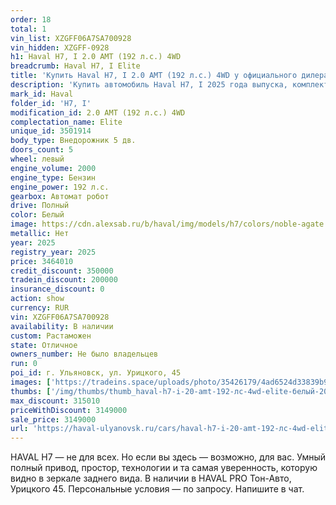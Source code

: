 ```yaml
---
order: 18
total: 1
vin_list: XZGFF06A7SA700928
vin_hidden: XZGFF-0928
h1: Haval H7, I 2.0 AMT (192 л.с.) 4WD
breadcrumb: Haval H7, I Elite
title: 'Купить Haval H7, I 2.0 AMT (192 л.с.) 4WD у официального дилера в Ульяновске'
description: 'Купить автомобиль Haval H7, I 2025 года выпуска, комплектация Elite, цвет - Белый, двигатель - 2.0 AMT (192 л.с.) 4WD у официального дилера в г. Ульяновск. Стоимость данного автомобиля Haval H7, I – 3149000'
mark_id: Haval
folder_id: 'H7, I'
modification_id: 2.0 AMT (192 л.с.) 4WD
complectation_name: Elite
unique_id: 3501914
body_type: Внедорожник 5 дв.
doors_count: 5
wheel: левый
engine_volume: 2000
engine_type: Бензин
engine_power: 192 л.с.
gearbox: Автомат робот
drive: Полный
color: Белый
image: https://cdn.alexsab.ru/b/haval/img/models/h7/colors/noble-agate.webp
metallic: Нет
year: 2025
registry_year: 2025
price: 3464010
credit_discount: 350000
tradein_discount: 200000
insurance_discount: 0
action: show
currency: RUR
vin: XZGFF06A7SA700928
availability: В наличии
custom: Растаможен
state: Отличное
owners_number: Не было владельцев
run: 0
poi_id: г. Ульяновск, ул. Урицкого, 45
images: ['https://tradeins.space/uploads/photo/35426179/4ad6524d33839b9f2c8813c04936e715.jpg', 'https://tradeins.space/uploads/photo/35426180/4f90a4ed99a63f5bcb8f4b95df58efa0.jpg', 'https://tradeins.space/uploads/photo/35426181/8d2169389cbad0d1fffbd90d8f9d8196.jpg', 'https://tradeins.space/uploads/photo/35426182/00691c07bdaf9aabf880fadfe4871ccd.jpg', 'https://tradeins.space/uploads/photo/35426183/60d9e62b9fd4f0559c4644754dd187ec.jpg', 'https://tradeins.space/uploads/photo/35426184/5537b7f05c54fcf9d373e017954bfeaa.jpg', 'https://tradeins.space/uploads/photo/35426185/8ab01fcd30669a2746eb396b45595ea0.jpg', 'https://tradeins.space/uploads/photo/35426186/2c57536d650d99ca9b97ff14ab341f04.jpg', 'https://tradeins.space/uploads/photo/35426187/aecc1c33462fa9618fe6a60cc596f881.jpg', 'https://tradeins.space/uploads/photo/35426188/3eb1f6789df9c8d6143214f62a0fb7a3.jpg', 'https://tradeins.space/uploads/photo/35426189/21ad16b1bdca67be08fdaa891435337f.jpg', 'https://tradeins.space/uploads/photo/35426190/183cc48a727f41aae12f901bd0f6341a.jpg', 'https://tradeins.space/uploads/photo/35426191/55509b43f26c97fe7950bdeafc00a671.jpg', 'https://tradeins.space/uploads/photo/35426192/a894705f5c593e36e8df7696ef8487ce.jpg', 'https://tradeins.space/uploads/photo/35426193/6be8b91569845dba3d91b9d976d3c92b.jpg']
thumbs: ['/img/thumbs/thumb_haval-h7-i-20-amt-192-лс-4wd-elite-белый-2025_6e715_0.webp', '/img/thumbs/thumb_haval-h7-i-20-amt-192-лс-4wd-elite-белый-2025_8efa0_1.webp', '/img/thumbs/thumb_haval-h7-i-20-amt-192-лс-4wd-elite-белый-2025_d8196_2.webp', '/img/thumbs/thumb_haval-h7-i-20-amt-192-лс-4wd-elite-белый-2025_71ccd_3.webp', '/img/thumbs/thumb_haval-h7-i-20-amt-192-лс-4wd-elite-белый-2025_187ec_4.webp']
max_discount: 315010
priceWithDiscount: 3149000
sale_price: 3149000
url: 'https://haval-ulyanovsk.ru/cars/haval-h7-i-20-amt-192-лс-4wd-elite-белый-2025/'
---
```

<p>
 HAVAL H7 — не для всех. Но если вы здесь — возможно, для вас. Умный полный привод, простор, технологии и та самая уверенность, которую видно в зеркале заднего вида. В наличии в HAVAL PRO Тон-Авто, Урицкого 45. Персональные условия — по запросу. Напишите в чат.
</p>
<p>
</p>
<p>
</p>
